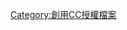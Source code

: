 {{empty cat}}
{{Commons category|CC-BY-SA-2.5}}
{{Image template notice|Cc-by-sa-2.5|free=yes}}

[[Category:創用CC授權檔案‎|Category:創用CC授權檔案‎]]